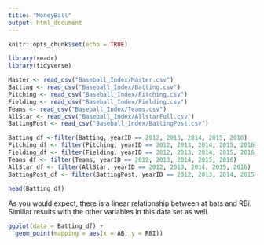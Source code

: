 ```yaml
---
title: "MoneyBall"
output: html_document
---
```


```r
knitr::opts_chunk$set(echo = TRUE)
```

```r
library(readr)
library(tidyverse)
```


```r
Master <- read_csv("Baseball_Index/Master.csv")
Batting <- read_csv("Baseball_Index/Batting.csv")
Pitching <- read_csv("Baseball_Index/Pitching.csv")
Fielding <- read_csv("Baseball_Index/Fielding.csv")
Teams <- read_csv("Baseball_Index/Teams.csv")
AllStar <- read_csv("Baseball_Index/AllstarFull.csv")
BattingPost <- read_csv("Baseball_Index/BattingPost.csv")
```


```r
Batting_df <-filter(Batting, yearID == 2012, 2013, 2014, 2015, 2016)
Pitching_df <- filter(Pitching, yearID == 2012, 2013, 2014, 2015, 2016)
Fielding_df <- filter(Fielding, yearID == 2012, 2013, 2014, 2015, 2016 )
Teams_df <- filter(Teams, yearID == 2012, 2013, 2014, 2015, 2016)
AllStar_df <- filter(AllStar, yearID == 2012, 2013, 2014, 2015, 2016)
BattingPost_df <- filter(BattingPost, yearID == 2012, 2013, 2014, 2015, 2016)
```


```r
head(Batting_df)
```

As you would expect, there is a linear relationship between at bats and RBi. Similiar results with the other variables in this data set as well. 
```r
ggplot(data = Batting_df) + 
  geom_point(mapping = aes(x = AB, y = RBI))
```


